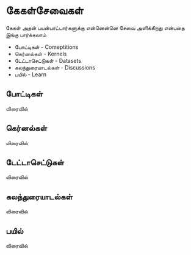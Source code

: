 # கேகள்சேவைகள் 

கேகள் அதன் பயன்பாட்டார்களுக்கு என்னென்னெ சேவை அளிக்கிறது என்பதை இங்கு பார்க்கலாம் 

* போட்டிகள் - Comeptitions 
* கெர்னல்கள் - Kernels 
* டேட்டாசெட்டுகள் - Datasets 
* கலந்துரையாடல்கள் - Discussions 
* பயில் - Learn 

## போட்டிகள்

விரைவில் 

## கெர்னல்கள்

விரைவில் 

## டேட்டாசெட்டுகள்

விரைவில் 

## கலந்துரையாடல்கள்

விரைவில் 

## பயில்

விரைவில் 
